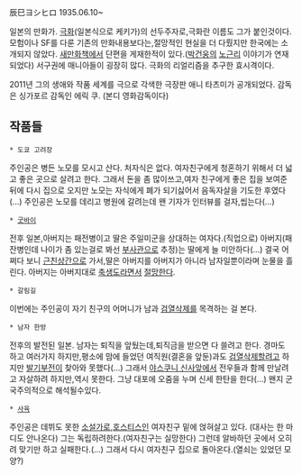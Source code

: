 辰巳ヨシヒロ 1935.06.10~

일본의 만화가. [[극화]](일본식으로 케키가)의 선두주자로,극화란 이름도 그가 붙인것이다. 모험이나 SF를 다룬 기존의 만화내용보다는,절망적인 현실을 더 다뤘지만 한국에는 소개되지 않았다. [[새만화책]]에서 단편을 게재한적이 있다.([[박건웅]]의 [[노근리]] 이야기가 연재되었다) 서구권에 매니아들이 굉장히 많다. 극화의 리얼리즘을 추구한 효시격이다.

2011년 그의 생애와 작품 세계를 극으로 각색한 극장판 애니 타츠미가 공개되었다. 감독은 싱가포르 감독인 에릭 쿠. (본디 영화감독이다)
== 작품들 ==
 * 도쿄 고려장
주인공은 병든 노모를 모시고 산다. 처자식은 없다. 여자친구에게 청혼하기 위해서 더 넓고 좋은 곳으로 살려고 한다. 그래서 돈을 좀 많이쓰고,여자 친구에게 좋은 집을 보여준뒤에 다시 집으로 오지만 노모는 자식에게 폐가 되기싫어서 음독자살을 기도한 후였다(...) 주인공은 노모를 데리고 병원에 갈려는데 왠 기자가 인터뷰를 걸자,씹는다(...)

 * [[굿바이]]
전후 일본,아버지는 패전병이고 딸은 주일미군을 상대하는 여자다.(직업으로) 아버지(패잔병인데 나이가 좀 있는걸로 봐선 [[부사관]]으로 추정)는 딸에게 늘 미안하다(...) 결국 어쩌다 보니 [[근친상간]]으로 가서,딸은 아버지를 아버지가 아니라 남자일뿐이라며 눈물을 흘린다. 아버지는 아버지대로 [[축생도]]라면서 [[절망]]한다.

 * 갈림길 
이번에는 주인공이 자기 친구의 어머니가 남과 [[검열삭제]]를 목격하는 걸 본다.
 
 * 남자 한방
전후의 발전된 일본. 남자는 퇴직을 앞뒀는데,퇴직금을 받으면 다 쓸려고 한다. 경마도 하고 여러가지 하지만,평소에 맘에 들었던 여직원(결혼을 앞둔)과도 [[검열삭제]]할려고 하지만 [[발기부전]]이 찾아와 못했다(...) 그래서 [[야스쿠니 신사]]앞에서 전우들과 함께 만날려고 자살하려 하지만,역시 못한다. 그냥 대포에 오줌을 누며 신세 한탄을 한다(...) 왠지 군국주의적으로 해석될수있다.

 * [[사육]]
주인공은 데뷔도 못한 [[소설가]]로,[[호스티스]]인 여자친구 밑에 얹혀살고 있다. (대사는 한 마디도 안나온다) 그는 독립하려한다.(여자친구는 실망한다) 그런데 알바하던 곳에서 오히려 맞기만 하고 실패한다.(...) 그래서 다시 여자친구 집으로 돌아온다.(열쇠는 있었던 모양?)

